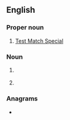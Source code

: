{{also|ṯms}}
==English==
{{wikipedia|Transcranial magnetic stimulation}}

===Proper noun===
{{en-proper noun}}

# {{lb|en|cricket}} [[w:Test Match Special|Test Match Special]]

===Noun===
{{en-noun}}

# {{lb|en|medicine}} {{initialism of|en|[[transcranial|Transcranial]] [[magnetic]] [[stimulation]]}}
# {{lb|en|translation studies}} {{initialism of|en|{{w|Translation management system}}}}
#: {{cot|en|CMS}}

===Anagrams===
* {{anagrams|en|a=mst|MST|MTS|MTs|Mst.|Mts|Mts.|SMT|STM|mts|mts.}}